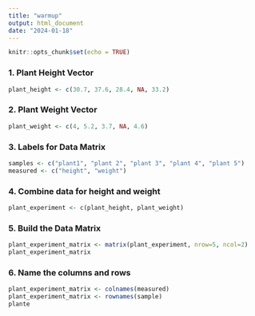 ```yaml
---
title: "warmup"
output: html_document
date: "2024-01-18"
---
```


```r
knitr::opts_chunk$set(echo = TRUE)
```

### 1. Plant Height Vector
```r
plant_height <- c(30.7, 37.6, 28.4, NA, 33.2)
```

### 2. Plant Weight Vector
```r
plant_weight <- c(4, 5.2, 3.7, NA, 4.6)
```

### 3. Labels for Data Matrix
```r
samples <- c("plant1", "plant 2", "plant 3", "plant 4", "plant 5")
measured <- c("height", "weight")
```
### 4. Combine data for height and weight
```r
plant_experiment <- c(plant_height, plant_weight)
```
### 5. Build the Data Matrix
```r
plant_experiment_matrix <- matrix(plant_experiment, nrow=5, ncol=2)
plant_experiment_matrix
```
### 6. Name the columns and rows
```r
plant_experiment_matrix <- colnames(measured)
plant_experiment_matrix <- rownames(sample)
plante
```

